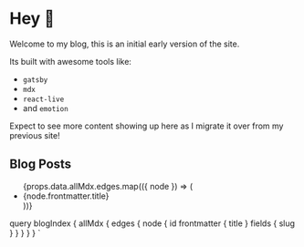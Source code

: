 
# Hey 👋

Welcome to my blog, this is an initial early version of the site.

Its built with awesome tools like:

- `gatsby`
- `mdx`
- `react-live`
- and `emotion`

Expect to see more content showing up here as I migrate it over from my previous site!

## Blog Posts

<ul>
  {props.data.allMdx.edges.map(({ node }) => (
    <li key={node.id}>
      <Link to={node.fields.slug}>{node.frontmatter.title}</Link>
    </li>
  ))}
</ul>

  query blogIndex {
    allMdx {
      edges {
        node {
          id
          frontmatter {
            title
          }
          fields {
            slug
          }
        }
      }
    }
  }
`

